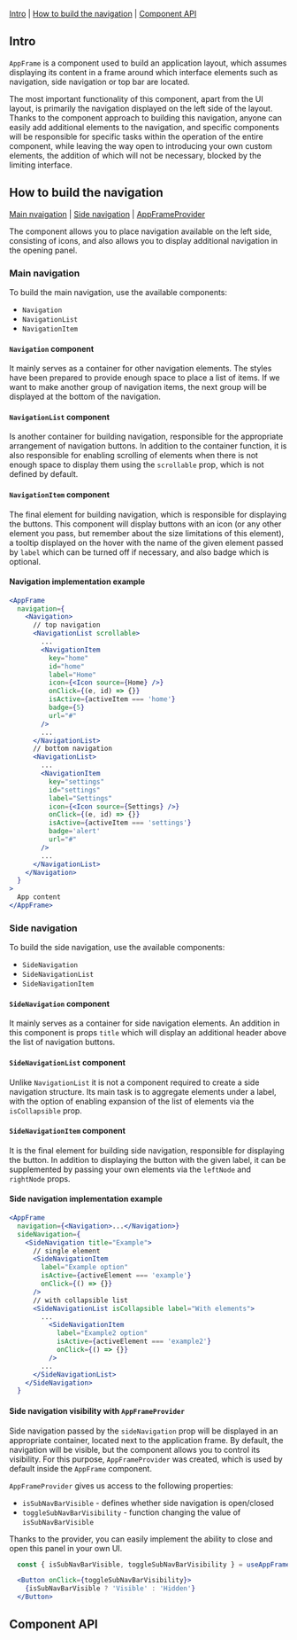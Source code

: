 
<Meta of={AppFrameStories} />

<Title>AppFrame</Title>

[Intro](#Intro) | [How to build the navigation](#BuildNav) | [Component API](#ComponentAPI)

## Intro <a id="Intro" />

`AppFrame` is a component used to build an application layout, which assumes displaying its content in a frame around which interface elements such as navigation, side navigation or top bar are located.

The most important functionality of this component, apart from the UI layout, is primarily the navigation displayed on the left side of the layout. Thanks to the component approach to building this navigation, anyone can easily add additional elements to the navigation, and specific components will be responsible for specific tasks within the operation of the entire component, while leaving the way open to introducing your own custom elements, the addition of which will not be necessary, blocked by the limiting interface.

<Canvas of={AppFrameStories.Default} />

## How to build the navigation <a id="BuildNav" />

[Main nvaigation](#MainNav) | [Side navigation](#SideNav) | [AppFrameProvider](#Provider)

The component allows you to place navigation available on the left side, consisting of icons, and also allows you to display additional navigation in the opening panel.

### Main navigation <a id="MainNav" />

To build the main navigation, use the available components:
- `Navigation`
- `NavigationList`
- `NavigationItem`

#### `Navigation` component

It mainly serves as a container for other navigation elements. The styles have been prepared to provide enough space to place a list of items. If we want to make another group of navigation items, the next group will be displayed at the bottom of the navigation.

#### `NavigationList` component

Is another container for building navigation, responsible for the appropriate arrangement of navigation buttons. In addition to the container function, it is also responsible for enabling scrolling of elements when there is not enough space to display them using the `scrollable` prop, which is not defined by default.

#### `NavigationItem` component

The final element for building navigation, which is responsible for displaying the buttons. This component will display buttons with an icon (or any other element you pass, but remember about the size limitations of this element), a tooltip displayed on the hover with the name of the given element passed by `label` which can be turned off if necessary, and also badge which is optional.

#### Navigation implementation example

```jsx
<AppFrame
  navigation={
    <Navigation>
      // top navigation
      <NavigationList scrollable>
        ...
        <NavigationItem
          key="home"
          id="home"
          label="Home"
          icon={<Icon source={Home} />}
          onClick={(e, id) => {}}
          isActive={activeItem === 'home'}
          badge={5}
          url="#"
        />
        ...
      </NavigationList>
      // bottom navigation
      <NavigationList>
        ...
        <NavigationItem
          key="settings"
          id="settings"
          label="Settings"
          icon={<Icon source={Settings} />}
          onClick={(e, id) => {}}
          isActive={activeItem === 'settings'}
          badge='alert'
          url="#"
        />
        ...
      </NavigationList>
    </Navigation>
  }
>
  App content
</AppFrame>
```

### Side navigation <a id="SideNav" />

To build the side navigation, use the available components:

- `SideNavigation`
- `SideNavigationList`
- `SideNavigationItem`

#### `SideNavigation` component

It mainly serves as a container for side navigation elements. An addition in this component is props `title` which will display an additional header above the list of navigation buttons.

#### `SideNavigationList` component

Unlike `NavigationList` it is not a component required to create a side navigation structure. Its main task is to aggregate elements under a label, with the option of enabling expansion of the list of elements via the `isCollapsible` prop.

#### `SideNavigationItem` component

It is the final element for building side navigation, responsible for displaying the button. In addition to displaying the button with the given label, it can be supplemented by passing your own elements via the `leftNode` and `rightNode` props.

#### Side navigation implementation example

```jsx
<AppFrame
  navigation={<Navigation>...</Navigation>}
  sideNavigation={
    <SideNavigation title="Example">
      // single element
      <SideNavigationItem
        label="Example option"
        isActive={activeElement === 'example'}
        onClick={() => {}}
      />
      // with collapsible list
      <SideNavigationList isCollapsible label="With elements">
        ...
          <SideNavigationItem
            label="Example2 option"
            isActive={activeElement === 'example2'}
            onClick={() => {}}
          />
        ...
      </SideNavigationList>
    </SideNavigation>
  }
```

#### Side navigation visibility with `AppFrameProvider` <a id="Provider" />

Side navigation passed by the `sideNavigation` prop will be displayed in an appropriate container, located next to the application frame. By default, the navigation will be visible, but the component allows you to control its visibility.
For this purpose, `AppFrameProvider` was created, which is used by default inside the `AppFrame` component.

`AppFrameProvider` gives us access to the following properties:
- `isSubNavBarVisible` - defines whether side navigation is open/closed
- `toggleSubNavBarVisibility` - function changing the value of `isSubNavBarVisible`

Thanks to the provider, you can easily implement the ability to close and open this panel in your own UI.

```jsx
  const { isSubNavBarVisible, toggleSubNavBarVisibility } = useAppFrame();

  <Button onClick={toggleSubNavBarVisibility}>
    {isSubNavBarVisible ? 'Visible' : 'Hidden'}
  </Button>
```

## Component API <a id="ComponentAPI" />

<ArgTypes of={AppFrameStories.Default} sort="requiredFirst" />
